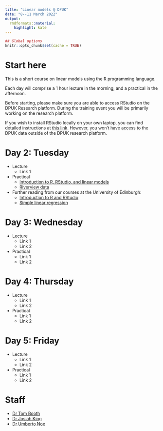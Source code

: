 ```yaml
---
title: "Linear models @ DPUK"
date: "8--11 March 2022"
output:
  rmdformats::material:
    highlight: kate
---
```


```r
## Global options
knitr::opts_chunk$set(cache = TRUE)
```


# Start here

This is a short course on linear models using the R programming language.

Each day will comprise a 1 hour lecture in the morning, and a practical in the afternoon.

Before starting, please make sure you are able to access RStudio on the DPUK Research platform. During the training event you will be primarily working on the research platform.

If you wish to install RStudio locally on your own laptop, you can find detailed instructions at [this link](install-update-r.html). However, you won't have access to the DPUK data outside of the DPUK research platform.

# Day 2: Tuesday

- Lecture
    + Link 1

- Practical
    + [Introduction to R, RStudio, and linear models](day1_practical.R)
    + [Riverview data](riverview.csv)

- Further reading from our courses at the University of Edinburgh:
    + [Introduction to R and RStudio](https://uoepsy.github.io/dapr1/labs/intro_r_rstudio_year1.html)
    + [Simple linear regression](https://uoepsy.github.io/dapr2/labs/1_02_slr.html)

# Day 3: Wednesday

- Lecture
    + Link 1
    + Link 2

- Practical
    + Link 1
    + Link 2

# Day 4: Thursday

- Lecture
    + Link 1
    + Link 2

- Practical
    + Link 1
    + Link 2

# Day 5: Friday

- Lecture
    + Link 1
    + Link 2

- Practical
    + Link 1
    + Link 2

# Staff

- [Dr Tom Booth](https://www.ed.ac.uk/profile/tom-booth)
- [Dr Josiah King](https://www.ed.ac.uk/profile/josiah-pj-king)
- [Dr Umberto Noe](https://www.ed.ac.uk/profile/umberto-noe)

